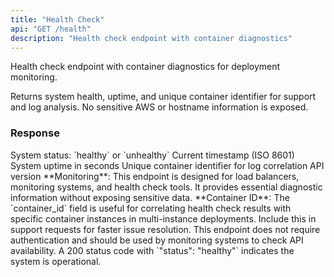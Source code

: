 ```yaml
---
title: "Health Check"
api: "GET /health"
description: "Health check endpoint with container diagnostics"
---
```


Health check endpoint with container diagnostics for deployment monitoring.

Returns system health, uptime, and unique container identifier for support and log analysis. No sensitive AWS or hostname information is exposed.

### Response

<ResponseField name="status" type="string">
  System status: `healthy` or `unhealthy`
</ResponseField>

<ResponseField name="timestamp" type="string">
  Current timestamp (ISO 8601)
</ResponseField>

<ResponseField name="uptime" type="number">
  System uptime in seconds
</ResponseField>

<ResponseField name="container_id" type="string">
  Unique container identifier for log correlation
</ResponseField>

<ResponseField name="version" type="string">
  API version
</ResponseField>

<Info>
  **Monitoring**: This endpoint is designed for load balancers, monitoring systems, and health check tools. It provides essential diagnostic information without exposing sensitive data.
</Info>

<Tip>
  **Container ID**: The `container_id` field is useful for correlating health check results with specific container instances in multi-instance deployments. Include this in support requests for faster issue resolution.
</Tip>

<Note>
  This endpoint does not require authentication and should be used by monitoring systems to check API availability. A 200 status code with `"status": "healthy"` indicates the system is operational.
</Note>

